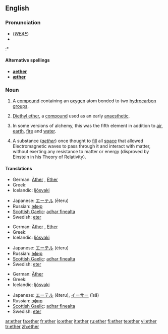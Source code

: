 {{see|Ether}}
==English==
{{wikipedia}}

===Pronunciation===
* (''[[WEAE]]'') {{IPA|/ˈiː.θɚ/}}
* {{audio|en-us-ether.ogg|Audio (US)}}
:* {{rhymes|iːθə(r)}}

====Alternative spellings====
{{rfc-level|Alternative spellings at L4+ not in L3 POS section}}
* '''[[aether]]''' {{italbrac|former British spelling}}
* '''[[æther]]''' {{italbrac|former British spelling}}

===Noun===
{{en-noun|-}}

# {{organic compound}} A [[compound]] containing an [[oxygen]] atom bonded to two [[hydrocarbon]] [[group]]s.
# {{organic compound}} [[diethyl ether|Diethyl ether]], a [[compound]] used as an early [[anaesthetic]].
# {{alchemy}} In some versions of alchemy, this was the fifth element in addition to [[air]], [[earth]], [[fire]] and [[water]].
# A substance (''[[aether]]'') once thought to [[fill]] all [[space]] that allowed Electromagnetic waves to pass through it and interact with matter, without exerting any resistance to matter or energy (disproved by Einstein in his Theory of Relativity).

{{seeCites}}

====Translations====
{{trans-top|chemical compound}}
* German: [[Äther]] {{m}}, [[Ether]] {{m}}
* Greek: {{t|el|αιθέρας|m|tr=aithéras}}
* Icelandic: [[ljósvaki]] {{m}}
{{trans-mid}}
* Japanese: [[エーテル]] (ēteru)
* Russian: [[эфир]] {{m}}
* [[Scottish Gaelic]]: [[adhar fìnealta]] {{m}}
* Swedish: [[eter]] {{c}}
{{trans-bottom}}

{{trans-top|fifth element of alchemy}}
* German: [[Äther]] {{m}}, [[Ether]] {{m}}
* Greek: {{t|el|αιθέρας|m|tr=aithéras}}
* Icelandic: [[ljósvaki]] {{m}}
{{trans-mid}}
* Japanese: [[エーテル]] (ēteru)
* Russian: [[эфир]] {{m}}
* [[Scottish Gaelic]]: [[adhar fìnealta]] {{m}}
* Swedish: [[eter]] {{c}}
{{trans-bottom}}

{{trans-top|space filling substance}}
* German: [[Äther]] {{m}}
* Greek: {{t|el|αιθέρας|m|tr=aithéras}}
* Icelandic: [[ljósvaki]] {{m}}
{{trans-mid}}
* Japanese: [[エーテル]] (ēteru), [[イーサー]] (īsā)
* Russian: [[эфир]] {{m}}
* [[Scottish Gaelic]]: [[adhar fìnealta]] {{m}}
* Swedish: [[eter]] {{c}}
{{trans-bottom}}

[[ar:ether]]
[[fa:ether]]
[[fr:ether]]
[[io:ether]]
[[it:ether]]
[[ru:ether]]
[[fi:ether]]
[[te:ether]]
[[vi:ether]]
[[tr:ether]]
[[zh:ether]]